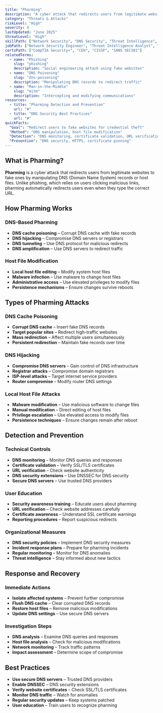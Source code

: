```yaml
---
title: "Pharming"
description: "A cyber attack that redirects users from legitimate websites to fake ones by manipulating DNS or host files, often for credential theft"
category: "Threats & Attacks"
riskLevel: "High"
severity: 8
lastUpdated: "June 2025"
threatLevel: "High"
skillPath: ["Network Security", "DNS Security", "Threat Intelligence", "Incident Response"]
jobPath: ["Network Security Engineer", "Threat Intelligence Analyst", "Incident Responder", "Security Analyst"]
certsPath: ["CompTIA Security+", "CEH", "CISSP", "SANS SEC301"]
relatedTerms:
  - name: "Phishing"
    slug: "phishing"
    description: "Social engineering attack using fake websites"
  - name: "DNS Poisoning"
    slug: "dns-poisoning"
    description: "Manipulating DNS records to redirect traffic"
  - name: "Man-in-the-Middle"
    slug: "mitm"
    description: "Intercepting and modifying communications"
resources:
  - title: "Pharming Detection and Prevention"
    url: "#"
  - title: "DNS Security Best Practices"
    url: "#"
quickFacts:
  "Goal": "Redirect users to fake websites for credential theft"
  "Method": "DNS manipulation, host file modification"
  "Detection": "DNS monitoring, certificate validation, URL verification"
  "Prevention": "DNS security, HTTPS, certificate pinning"
---
```


## What is Pharming?

**Pharming** is a cyber attack that redirects users from legitimate websites to fake ones by manipulating DNS (Domain Name System) records or host files. Unlike phishing, which relies on users clicking malicious links, pharming automatically redirects users even when they type the correct URL.

## How Pharming Works

### **DNS-Based Pharming**
- **DNS cache poisoning** – Corrupt DNS cache with fake records
- **DNS hijacking** – Compromise DNS servers or registrars
- **DNS tunneling** – Use DNS protocol for malicious redirects
- **DNS amplification** – Use DNS servers to redirect traffic

### **Host File Modification**
- **Local host file editing** – Modify system host files
- **Malware infection** – Use malware to change host files
- **Administrative access** – Use elevated privileges to modify files
- **Persistence mechanisms** – Ensure changes survive reboots

## Types of Pharming Attacks

### **DNS Cache Poisoning**
- **Corrupt DNS cache** – Insert fake DNS records
- **Target popular sites** – Redirect high-traffic websites
- **Mass redirection** – Affect multiple users simultaneously
- **Persistent redirection** – Maintain fake records over time

### **DNS Hijacking**
- **Compromise DNS servers** – Gain control of DNS infrastructure
- **Registrar attacks** – Compromise domain registrars
- **ISP-level attacks** – Target internet service providers
- **Router compromise** – Modify router DNS settings

### **Local Host File Attacks**
- **Malware modification** – Use malicious software to change files
- **Manual modification** – Direct editing of host files
- **Privilege escalation** – Use elevated access to modify files
- **Persistence techniques** – Ensure changes remain after reboot

## Detection and Prevention

### **Technical Controls**
- **DNS monitoring** – Monitor DNS queries and responses
- **Certificate validation** – Verify SSL/TLS certificates
- **URL verification** – Check website authenticity
- **DNS security extensions** – Use DNSSEC for DNS security
- **Secure DNS servers** – Use trusted DNS providers

### **User Education**
- **Security awareness training** – Educate users about pharming
- **URL verification** – Check website addresses carefully
- **Certificate awareness** – Understand SSL certificate warnings
- **Reporting procedures** – Report suspicious redirects

### **Organizational Measures**
- **DNS security policies** – Implement DNS security measures
- **Incident response plans** – Prepare for pharming incidents
- **Regular monitoring** – Monitor for DNS anomalies
- **Threat intelligence** – Stay informed about new tactics

## Response and Recovery

### **Immediate Actions**
- **Isolate affected systems** – Prevent further compromise
- **Flush DNS cache** – Clear corrupted DNS records
- **Restore host files** – Remove malicious modifications
- **Update DNS settings** – Use secure DNS servers

### **Investigation Steps**
- **DNS analysis** – Examine DNS queries and responses
- **Host file analysis** – Check for malicious modifications
- **Network monitoring** – Track traffic patterns
- **Impact assessment** – Determine scope of compromise

## Best Practices

- **Use secure DNS servers** – Trusted DNS providers
- **Enable DNSSEC** – DNS security extensions
- **Verify website certificates** – Check SSL/TLS certificates
- **Monitor DNS traffic** – Watch for anomalies
- **Regular security updates** – Keep systems patched
- **User education** – Train users to recognize pharming 